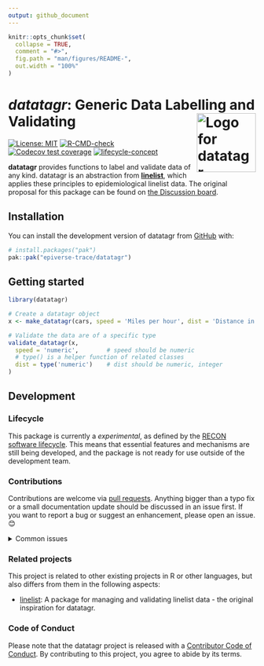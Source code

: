 ```yaml
---
output: github_document
---
```


<!-- README.md is generated from README.Rmd. Please edit that file. -->
<!-- The code to render this README is stored in .github/workflows/render-readme.yaml -->
<!-- Variables marked with double curly braces will be transformed beforehand: -->
<!-- `packagename` is extracted from the DESCRIPTION file -->
<!-- `gh_repo` is extracted via a special environment variable in GitHub Actions -->

```r
knitr::opts_chunk$set(
  collapse = TRUE,
  comment = "#>",
  fig.path = "man/figures/README-",
  out.width = "100%"
)
```

# *datatagr*: Generic Data Labelling and Validating <img src="man/figures/logo.svg" align="right" width="120" alt="Logo for datatagr" />

<!-- badges: start -->

[![License: MIT](https://img.shields.io/badge/License-MIT-yellow.svg)](https://opensource.org/license/mit/)
[![R-CMD-check](https://github.com/epiverse-trace/datatagr/actions/workflows/R-CMD-check.yaml/badge.svg)](https://github.com/epiverse-trace/datatagr/actions/workflows/R-CMD-check.yaml)
[![Codecov test coverage](https://codecov.io/gh/epiverse-trace/datatagr/branch/main/graph/badge.svg)](https://app.codecov.io/gh/epiverse-trace/datatagr?branch=main)
[![lifecycle-concept](https://raw.githubusercontent.com/reconverse/reconverse.github.io/master/images/badge-concept.svg)](https://www.reconverse.org/lifecycle.html#experimental)

<!-- badges: end -->

**datatagr** provides functions to label and validate data of any kind. datatagr is an abstraction from [**linelist**](https://github.com/epiverse-trace/linelist), which applies these principles to epidemiological linelist data. The original proposal for this package can be found on [the Discussion board](https://github.com/orgs/epiverse-trace/discussions/221).

## Installation

You can install the development version of datatagr from
[GitHub](https://github.com/) with:

```r
# install.packages("pak")
pak::pak("epiverse-trace/datatagr")
```

## Getting started

```r
library(datatagr)

# Create a datatagr object
x <- make_datatagr(cars, speed = 'Miles per hour', dist = 'Distance in miles')

# Validate the data are of a specific type
validate_datatagr(x, 
  speed = 'numeric',        # speed should be numeric
  # type() is a helper function of related classes
  dist = type('numeric')    # dist should be numeric, integer
)
```

## Development

### Lifecycle

This package is currently a *experimental*, as defined by the [RECON software
lifecycle](https://www.reconverse.org/lifecycle.html). This means that essential
features and mechanisms are still being developed, and the package is not ready
for use outside of the development team.

### Contributions

Contributions are welcome via [pull requests](https://github.com/epiverse-trace/datatagr/pulls). Anything bigger than a typo fix or a small documentation update should be discussed in an issue first. If you want to report a bug or suggest an enhancement, please open an issue. 😊

<details>
  <summary>Common issues</summary>

To make it easier for us to evaluate your contribution, without common issues, please run the following commands before submitting a pull request:

```r
styler::style_pkg()
spelling::update_wordlist(pkg = ".", vignettes = TRUE)
devtools::document()

lintr::lint_package()

devtools::test()
devtools::check()
```

This will reduce the time it takes for us to review your contribution. Thank you! 😊

</details>


### Related projects

This project is related to other existing projects in R or other languages, but also differs from them in the following aspects:

- [linelist](https://github.com/epiverse-trace/linelist): A package for managing and validating linelist data - the original inspiration for datatagr.

### Code of Conduct

Please note that the datatagr project is released with a
[Contributor Code of Conduct](https://github.com/epiverse-trace/.github/blob/main/CODE_OF_CONDUCT.md).
By contributing to this project, you agree to abide by its terms.
